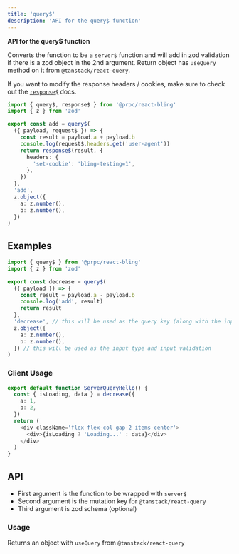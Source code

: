 ```yaml
---
title: 'query$'
description: 'API for the query$ function'
---
```


**API for the query$ function**

Converts the function to be a `server$` function and will add in zod validation if there is a zod object in the 2nd argument. Return object has `useQuery` method on it from `@tanstack/react-query`.

If you want to modify the response headers / cookies, make sure to check out the [`response$`](/reply-with) docs.

```ts
import { query$, response$ } from '@prpc/react-bling'
import { z } from 'zod'

export const add = query$(
  ({ payload, request$ }) => {
    const result = payload.a + payload.b
    console.log(request$.headers.get('user-agent'))
    return response$(result, {
      headers: {
        'set-cookie': 'bling-testing=1',
      },
    })
  },
  'add',
  z.object({
    a: z.number(),
    b: z.number(),
  })
)
```

## Examples

```ts
import { query$ } from '@prpc/react-bling'
import { z } from 'zod'

export const decrease = query$(
  ({ payload }) => {
    const result = payload.a - payload.b
    console.log('add', result)
    return result
  },
  'decrease', // this will be used as the query key (along with the input)
  z.object({
    a: z.number(),
    b: z.number(),
  }) // this will be used as the input type and input validation
)
```

### Client Usage

```ts
export default function ServerQueryHello() {
  const { isLoading, data } = decrease({
    a: 1,
    b: 2,
  })
  return (
    <div className='flex flex-col gap-2 items-center'>
      <div>{isLoading ? 'Loading...' : data}</div>
    </div>
  )
}
```

## API

- First argument is the function to be wrapped with `server$`
- Second argument is the mutation key for `@tanstack/react-query`
- Third argument is zod schema (optional)

### Usage

Returns an object with `useQuery` from `@tanstack/react-query`
